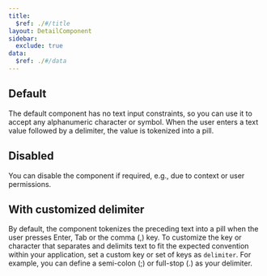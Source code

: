 ```yaml
---
title:
  $ref: ./#/title
layout: DetailComponent
sidebar:
  exclude: true
data:
  $ref: ./#/data
---
```


<LivePreview componentName="tokenized-input-next" exampleName="Default" >

## Default

The default component has no text input constraints, so you can use it to accept any alphanumeric character or symbol. When the user enters a text value followed by a delimiter, the value is tokenized into a pill.

  </LivePreview>
  <LivePreview componentName="tokenized-input-next" exampleName="Disabled">

## Disabled

You can disable the component if required, e.g., due to context or user permissions.

  </LivePreview>
  <LivePreview componentName="tokenized-input-next" exampleName="WithCustomizedDelimiter">

## With customized delimiter

By default, the component tokenizes the preceding text into a pill when the user presses Enter, Tab or the comma (,) key. To customize the key or character that separates and delimits text to fit the expected convention within your application, set a custom key or set of keys as `delimiter`. For example, you can define a semi-colon (;) or full-stop (.) as your delimiter.

  </LivePreview>
